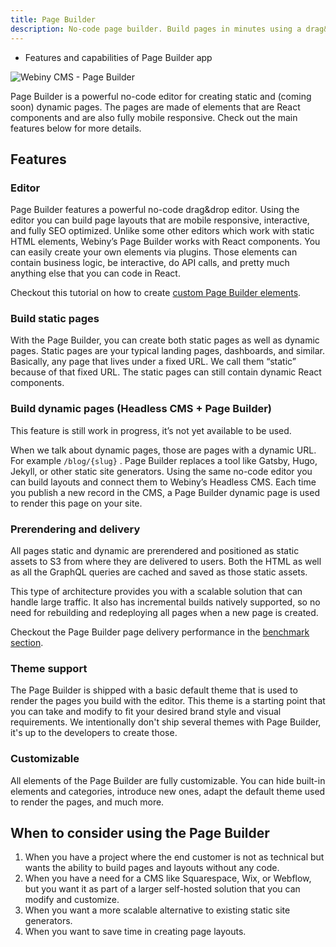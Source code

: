 ```yaml
---
title: Page Builder
description: No-code page builder. Build pages in minutes using a drag&drop interface.
---
```



<Alert type="success" title="WHAT YOU'LL LEARN">

- Features and capabilities of Page Builder app

</Alert>

![Webiny CMS - Page Builder](./assets/webiny-page-builder.jpg)

Page Builder is a powerful no-code editor for creating static and (coming soon) dynamic pages. The pages are made of elements that are React components and are also fully mobile responsive. Check out the main features below for more details.

## Features

### Editor

Page Builder features a powerful no-code drag&drop editor. Using the editor you can build page layouts that are mobile responsive, interactive, and fully SEO optimized. Unlike some other editors which work with static HTML elements, Webiny’s Page Builder works with React components. You can easily create your own elements via plugins. Those elements can contain business logic, be interactive, do API calls, and pretty much anything else that you can code in React.

<Alert type="info">

Checkout this tutorial on how to create [custom Page Builder elements](../../page-builder/extending/create-a-page-element).

</Alert>

### Build static pages

With the Page Builder, you can create both static pages as well as dynamic pages. Static pages are your typical landing pages, dashboards, and similar. Basically, any page that lives under a fixed URL. We call them “static” because of that fixed URL. The static pages can still contain dynamic React components.

### Build dynamic pages (Headless CMS + Page Builder)

<Alert type="info">

This feature is still work in progress, it’s not yet available to be used.

</Alert>

When we talk about dynamic pages, those are pages with a dynamic URL. For example `/blog/{slug}` . Page Builder replaces a tool like Gatsby, Hugo, Jekyll, or other static site generators. Using the same no-code editor you can build layouts and connect them to Webiny’s Headless CMS. Each time you publish a new record in the CMS, a Page Builder dynamic page is used to render this page on your site.

### Prerendering and delivery

All pages static and dynamic are prerendered and positioned as static assets to S3 from where they are delivered to users. Both the HTML as well as all the GraphQL queries are cached and saved as those static assets.

This type of architecture provides you with a scalable solution that can handle large traffic. It also has incremental builds natively supported, so no need for rebuilding and redeploying all pages when a new page is created.

<Alert type="info">

Checkout the Page Builder page delivery performance in the [benchmark section](../../performance-and-load-benchmark/introduction).

</Alert>

### Theme support

The Page Builder is shipped with a basic default theme that is used to render the pages you build with the editor. This theme is a starting point that you can take and modify to fit your desired brand style and visual requirements. We intentionally don't ship several themes with Page Builder, it's up to the developers to create those.

### Customizable

All elements of the Page Builder are fully customizable. You can hide built-in elements and categories, introduce new ones, adapt the default theme used to render the pages, and much more.

## When to consider using the Page Builder

1. When you have a project where the end customer is not as technical but wants the ability to build pages and layouts without any code.
2. When you have a need for a CMS like Squarespace, Wix, or Webflow, but you want it as part of a larger self-hosted solution that you can modify and customize.
3. When you want a more scalable alternative to existing static site generators.
4. When you want to save time in creating page layouts.
